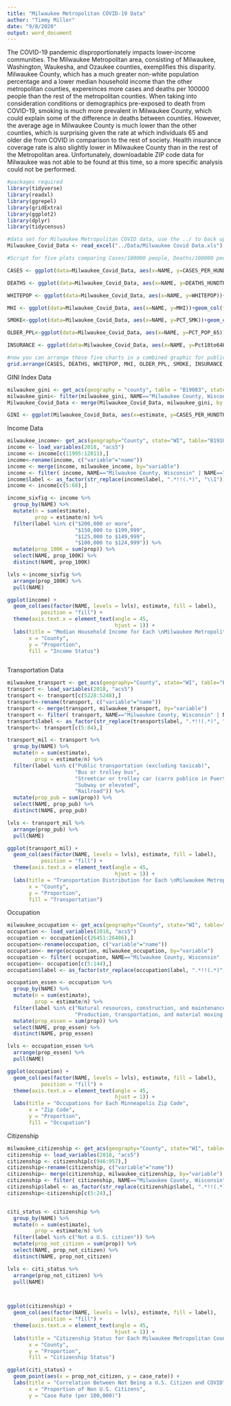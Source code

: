 ```yaml
---
title: "Milwaukee Metropolitan COVID-19 Data"
author: "Timmy Miller"
date: "9/8/2020"
output: word_document
---
```



The COVID-19 pandemic disproportionately impacts lower-income communities. The Milwaukee Metropolitan area, consisting of Milwaukee, Washington, Waukesha, and Ozaukee counties, exemplifies this disparity. Milwaukee County, which has a much greater non-white population percentage and a lower median household income than the other metropolitan counties, expereinces more cases and deaths per 100000 people than the rest of the metropolitan counties. When taking into consideration conditions or demographics pre-exposed to death from COVID-19, smoking is much more prevalent in Milwaukee County, which could explain some of the difference in deaths between counties. However, the average age in Milwaukee County is much lower than the other counties, which is surprising given the rate at which individuals 65 and older die from COVID in comparison to the rest of society. Health insurance coverage rate is also slightly lower in Milwaukee County than in the rest of the Metropolitan area. Unfortunately, downloadable ZIP code data for Milwaukee was not able to be found at this time, so a more specific analysis could not be performed. 



```r
#packages required
library(tidyverse)
library(readxl)
library(ggrepel)
library(gridExtra)
library(ggplot2)
library(dplyr)
library(tidycensus)
```





```r
#data set for Milwaukee Metropolitan COVID data, use the ../ to back up a folder
Milwaukee_Covid_Data <- read_excel("../Data/Milwaukee Covid Data.xls")


```




```r
#Script for five plots comparing Cases/100000 people, Deaths/100000 people, Median Household Income, % of the Population who smokes, and % of the population older than 65 in the four counties of Metroplitan Milwaukee

CASES <- ggplot(data=Milwaukee_Covid_Data, aes(x=NAME, y=CASES_PER_HUNDTHOU))+geom_col(fill="blue")+xlab("County")+ylab("Cases Per 100000 People")

DEATHS <- ggplot(data=Milwaukee_Covid_Data, aes(x=NAME, y=DEATHS_HUNDTHOU))+geom_col(fill="red")+xlab("County")+ylab("Deaths Per 100000 People")

WHITEPOP <- ggplot(data=Milwaukee_Covid_Data, aes(x=NAME, y=WHITEPOP))+geom_col(fill="orange")+xlab("County")+ylab("% of Population that is White")

MHI <- ggplot(data=Milwaukee_Covid_Data, aes(x=NAME, y=MHI))+geom_col(fill="green")+xlab("County")+ylab("Median Household Income ($)")

SMOKE<-ggplot(data=Milwaukee_Covid_Data, aes(x=NAME, y=PCT_SMK))+geom_col(fill="black")+xlab("County")+ylab("% of Population that Smokes")

OLDER_PPL<-ggplot(data=Milwaukee_Covid_Data, aes(x=NAME, y=PCT_POP_65))+geom_col(fill="yellow")+xlab("County")+ylab("% of Population 65 or Older")

INSURANCE <- ggplot(data=Milwaukee_Covid_Data, aes(x=NAME, y=Pct18to64HI))+geom_col(fill="purple")+xlab("County")+ylab("% of Population with Health Insurance")
```



```r
#now you can arrange these five charts in a combined graphic for publication
grid.arrange(CASES, DEATHS, WHITEPOP, MHI, OLDER_PPL, SMOKE, INSURANCE, top= "Milwaukee Metroplitan Area County COVID-19 Demographic Information")
```






GINI Index Data
```r
milwaukee_gini <- get_acs(geography = "county", table = "B19083", state= "WI")
milwaukee_gini<- filter(milwaukee_gini, NAME=="Milwaukee County, Wisconsin" | NAME=="Ozaukee County, Wisconsin" | NAME=="Waukesha County, Wisconsin" | NAME=="Washington County, Wisconsin")
Milwaukee_Covid_Data <- merge(Milwaukee_Covid_Data, milwaukee_gini, by = "NAME")

GINI <- ggplot(Milwaukee_Covid_Data, aes(x=estimate, y=CASES_PER_HUNDTHOU))+geom_point()+geom_label_repel(aes(label=NAME), size=2)+labs(x="Gini Index", y="Cases Per 100000 People")

```

Income Data
```r
milwaukee_income<- get_acs(geography="County", state="WI", table="B19101")
income <- load_variables(2018, "acs5")
income <- income[c(11995:12011),]
income<-rename(income, c("variable"="name"))
income <- merge(income, milwaukee_income, by="variable")
income <- filter( income, NAME=="Milwaukee County, Wisconsin" | NAME=="Ozaukee County, Wisconsin" | NAME=="Waukesha County, Wisconsin" | NAME=="Washington County, Wisconsin")
income$label <- as_factor(str_replace(income$label, ".*!!(.*)", "\\1"))
income <- income[c(5:68),]
```


```r
income_sixfig <- income %>% 
  group_by(NAME) %>% 
  mutate(n = sum(estimate),
         prop = estimate/n) %>% 
  filter(label %in% c("$200,000 or more",
                      "$150,000 to $199,999",
                      "$125,000 to $149,999",
                      "$100,000 to $124,999")) %>% 
  mutate(prop_100K = sum(prop)) %>% 
  select(NAME, prop_100K) %>% 
  distinct(NAME, prop_100K)

lvls <-income_sixfig %>% 
  arrange(prop_100K) %>% 
  pull(NAME)

ggplot(income) +
  geom_col(aes(factor(NAME, levels = lvls), estimate, fill = label),
           position = "fill") +
  theme(axis.text.x = element_text(angle = 45,
                                   hjust = 1)) +
  labs(title = "Median Household Income for Each \nMilwaukee Metropolitan County",
       x = "County",
       y = "Proportion", 
       fill = "Income Status")



```

Transportation Data
```r
milwaukee_transport <- get_acs(geography="County", state="WI", table="B08301")
transport <- load_variables(2018, "acs5")
transport <- transport[c(5228:5248),]
transport<-rename(transport, c("variable"="name"))
transport <- merge(transport, milwaukee_transport, by="variable")
transport <- filter( transport, NAME=="Milwaukee County, Wisconsin" | NAME=="Ozaukee County, Wisconsin" | NAME=="Waukesha County, Wisconsin" | NAME=="Washington County, Wisconsin")
transport$label <- as_factor(str_replace(transport$label, ".*!!(.*)", "\\1"))
transport<- transport[c(5:84),]


```

```r
transport_mil <- transport %>% 
  group_by(NAME) %>% 
  mutate(n = sum(estimate),
         prop = estimate/n) %>% 
  filter(label %in% c("Public transportation (excluding taxicab)",
                      "Bus or trolley bus",
                      "Streetcar or trolley car (carro publico in Puerto Rico)",
                      "Subway or elevated",
                      "Railroad")) %>% 
  mutate(prop_pub = sum(prop)) %>% 
  select(NAME, prop_pub) %>% 
  distinct(NAME, prop_pub)

lvls <- transport_mil %>% 
  arrange(prop_pub) %>% 
  pull(NAME)

ggplot(transport_mil) +
  geom_col(aes(factor(NAME, levels = lvls), estimate, fill = label),
           position = "fill") +
  theme(axis.text.x = element_text(angle = 45,
                                   hjust = 1)) +
  labs(title = "Transportation Distribution for Each \nMilwaukee Metropolitan County",
       x = "County",
       y = "Proportion", 
       fill = "Transportation")
```


Occupation
```r
milwaukee_occupation <- get_acs(geography="County", state="WI", table="C24060")
occupation <- load_variables(2018, "acs5")
occupation <- occupation[c(26451:26486),]
occupation<-rename(occupation, c("variable"="name"))
occupation<- merge(occupation, milwaukee_occupation, by="variable")
occupation <- filter( occupation, NAME=="Milwaukee County, Wisconsin" | NAME=="Ozaukee County, Wisconsin" | NAME=="Waukesha County, Wisconsin" | NAME=="Washington County, Wisconsin")
occupation<- occupation[c(5:144),]
occupation$label <- as_factor(str_replace(occupation$label, ".*!!(.*)", "\\1"))

```

```r
occupation_essen <- occupation %>% 
  group_by(NAME) %>% 
  mutate(n = sum(estimate),
         prop = estimate/n) %>% 
  filter(label %in% c("Natural resources, construction, and maintenance occupations",
                      "Production, transportation, and material moving occupations")) %>% 
  mutate(prop_essen = sum(prop)) %>% 
  select(NAME, prop_essen) %>% 
  distinct(NAME, prop_essen)

lvls <- occupation_essen %>% 
  arrange(prop_essen) %>% 
  pull(NAME)

ggplot(occupation) +
  geom_col(aes(factor(NAME, levels = lvls), estimate, fill = label),
           position = "fill") +
  theme(axis.text.x = element_text(angle = 45,
                                   hjust = 1)) +
  labs(title = "Occupations for Each Minneapolis Zip Code",
       x = "Zip Code",
       y = "Proportion", 
       fill = "Occupation")
```

Citizenship
```r
milwaukee_citizenship <- get_acs(geography="County", state="WI", table="B05001")
citizenship <- load_variables(2018, "acs5")
citizenship <- citizenship[c(946:957),]
citizenship<-rename(citizenship, c("variable"="name"))
citizenship<- merge(citizenship, milwaukee_citizenship, by="variable")
citizenship <- filter( citizenship, NAME=="Milwaukee County, Wisconsin" | NAME=="Ozaukee County, Wisconsin" | NAME=="Waukesha County, Wisconsin" | NAME=="Washington County, Wisconsin")
citizenship$label <- as_factor(str_replace(citizenship$label, ".*!!(.*)", "\\1"))
citizenship<-citizenship[c(5:24),]



```

```r
citi_status <- citizenship %>% 
  group_by(NAME) %>% 
  mutate(n = sum(estimate),
         prop = estimate/n) %>% 
  filter(label %in% c("Not a U.S. citizen")) %>% 
  mutate(prop_not_citizen = sum(prop)) %>% 
  select(NAME, prop_not_citizen) %>% 
  distinct(NAME, prop_not_citizen)

lvls <- citi_status %>% 
  arrange(prop_not_citizen) %>% 
  pull(NAME)



ggplot(citizenship) +
  geom_col(aes(factor(NAME, levels = lvls), estimate, fill = label),
           position = "fill") +
  theme(axis.text.x = element_text(angle = 45,
                                   hjust = 1)) +
  labs(title = "Citizenship Status for Each Milwaukee Metropolitan County",
       x = "County",
       y = "Proportion", 
       fill = "Citizenship Status")
```

```r
ggplot(citi_status) +
  geom_point(aes(x = prop_not_citizen, y = case_rate)) +
  labs(title = "Correlation Between Not Being a U.S. Citizen and COVID",
       x = "Proportion of Non U.S. Citizens",
       y = "Case Rate (per 100,000)")
```


